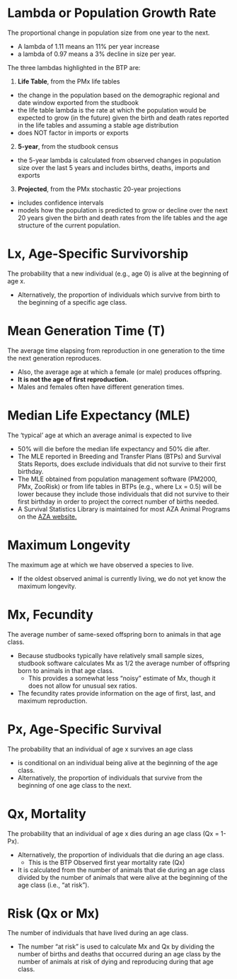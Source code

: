

# Lambda or Population Growth Rate

The proportional change in population size from one year to the next. 

- A lambda of 1.11 means an 11% per year increase
- a lambda of 0.97 means a 3% decline in size per year.

The three lambdas highlighted in the BTP are:

1.  **Life Table**, from the PMx life tables
  - the change in the population based on the demographic regional and date window exported from the studbook
  - the life table lambda is the rate at which the population would be expected to grow (in the future) given the birth and death rates reported in the life tables and assuming a stable age distribution 
  - does NOT factor in imports or exports

2.  **5-year**, from the studbook census
  - the 5-year lambda is calculated from observed changes in population size over the last 5 years and includes births, deaths, imports and exports

3.  **Projected**, from the PMx stochastic 20-year projections
  - includes confidence intervals
  - models how the population is predicted to grow or decline over the next 20 years given the birth and death rates from the life tables and the age structure of the current population.

# Lx, Age-Specific Survivorship

The probability that a new individual (e.g., age 0) is alive at the beginning of age x.

- Alternatively, the proportion of individuals which survive from birth to the beginning of a specific age class.


# Mean Generation Time (T)

The average time elapsing from reproduction in one generation to the time the next generation reproduces.

- Also, the average age at which a female (or male) produces offspring. 
- **It is not the age of first reproduction.**
- Males and females often have different generation times.

# Median Life Expectancy (MLE)

The ‘typical’ age at which an average animal is expected to live

- 50% will die before the median life expectancy and 50% die after.
- The MLE reported in Breeding and Transfer Plans (BTPs) and Survival Stats Reports, does exclude individuals that did not survive to their first birthday.
- The MLE obtained from population management software (PM2000, PMx, ZooRisk) or from life tables in BTPs (e.g., where Lx = 0.5) will be lower because they include those individuals that did not survive to their first birthday in order to project the correct number of births needed.
- A Survival Statistics Library is maintained for most AZA Animal Programs on the [AZA website.](https://www.aza.org/species-survival-statistics)

# Maximum Longevity

The maximum age at which we have observed a species to live.

- If the oldest observed animal is currently living, we do not yet know the maximum longevity.

# Mx, Fecundity

The average number of same-sexed offspring born to animals in that age class.

- Because studbooks typically have relatively small sample sizes, studbook software calculates Mx as 1/2 the average number of offspring born to animals in that age class.
  - This provides a somewhat less "noisy" estimate of Mx, though it does not allow for unusual sex ratios.
- The fecundity rates provide information on the age of first, last, and maximum reproduction.

# Px, Age-Specific Survival

The probability that an individual of age x survives an age class

- is conditional on an individual being alive at the beginning of the age class.
- Alternatively, the proportion of individuals that survive from the beginning of one age class to the next.

# Qx, Mortality

The probability that an individual of age x dies during an age class (Qx = 1-Px).

- Alternatively, the proportion of individuals that die during an age class.
  - This is the BTP Observed first year mortality rate (Qx)
- It is calculated from the number of animals that die during an age class divided by the number of animals that were alive at the beginning of the age class (i.e., "at risk").

# Risk (Qx or Mx)

The number of individuals that have lived during an age class.

- The number “at risk” is used to calculate Mx and Qx by dividing the number of births and deaths that occurred during an age class by the number of animals at risk of dying and reproducing during that age class.
  